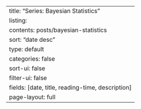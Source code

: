 ---
title: "Series: Bayesian Statistics"
listing:
  contents: posts/bayesian-statistics
  sort: "date desc"
  type: default
  categories: false
  sort-ui: false
  filter-ui: false
  fields: [date, title, reading-time, description]
page-layout: full
---